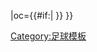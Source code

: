 {{fb team |t=柏林聯盟 |tan=柏林联盟足球俱乐部 |tc=GER |abb={{#if:{{{abb|}}}|UNB{{0}}}} |oc={{#if:{{{oc|}}}|{{{oc}}} }} }}<!-- --><noinclude>[[Category:足球模板]]</noinclude>